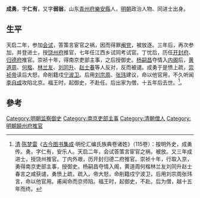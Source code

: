 '''成勇'''，字'''仁有'''，又字'''弱翁'''，山东[[青州府|青州府]][[樂安縣|樂安縣]]人，[[明朝|明朝]]政治人物、同进士出身。

==生平==
天启二年，参加[[会试|会试]]，答策言宦官之祸，因而得罪[[阉党|阉党]]，被放逐。三年后，再次参加，并登进士，授[[饶州府|饶州府]]推官，七年任江西乡试同考试官。丁忧后，历任[[开封府|开封府]]、[[归德府|归德府]]推官。崇祯十年，得南京吏部主事，之后授御史。[[杨嗣昌|杨嗣昌]]夺情入[[内阁|内阁]]后，[[黄道周|黄道周]]、[[何楷|何楷]]、[[林兰友|林兰友]]、[[刘同升|刘同升]]、[[赵士春|赵士春]]等人反对，反而被谴。成勇于是愤上疏，[[崇祯帝|崇祯帝]]读后大怒，命削籍戍[[宁波卫|宁波卫]]。后用[[刘宗周|刘宗周]]、[[张玮|张玮]]建议，命以他官用，不久听闻[[李自成|李自成]]攻陷北京。福王时，起御史，不赴任。后出家为僧，十五年后去世。<ref>[[清|清]]·[[陈梦雷|陈梦雷]]《[[古今图书集成|古今图书集成]]·明伦汇编氏族典卷诸姓》（115卷）：按明外史，成勇传。勇，字仁有，安乐人。天启二年，会试答策言宦官之祸，被放。又三年成进士，授饶州推官。丁内外艰，历开封归德二府推官。崇祯十年，行取入京，勇得南京吏部主事，授御史。杨嗣昌夺情入阁，黄道周何楷林兰友刘同升赵士春言之咸获谴，勇愤上疏，疏入。帝大怒，命削籍戍宁波卫，后用刘宗周张玮言，命以他官用。甫闻命而京师陷。福王时，起御史，不赴。后为僧，越十五年而终。</ref>。

==參考==
{{reflist}}
{{明朝人物小作品}}
{{天啓五年乙丑科殿試金榜}}
{{DEFAULTSORT:Cheng成}}
[[Category:明朝监察御史|Category:明朝监察御史]]
[[Category:南京吏部主事|Category:南京吏部主事]]
[[Category:清朝僧人|Category:清朝僧人]]
[[Category:明朝饒州府推官|Category:明朝饒州府推官]]